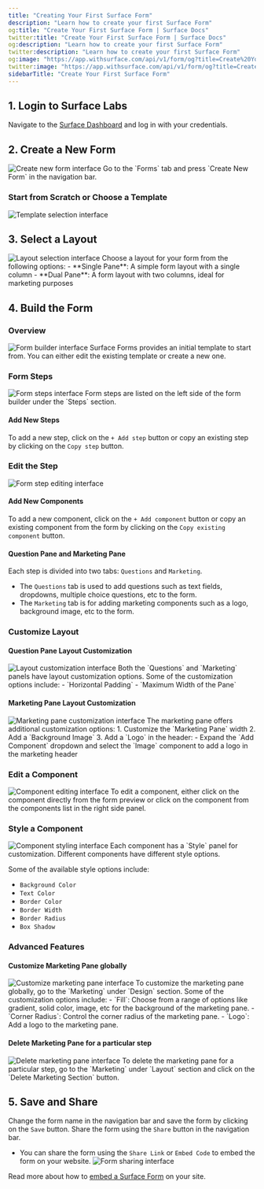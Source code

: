 ```yaml
---
title: "Creating Your First Surface Form"
description: "Learn how to create your first Surface Form"
og:title: "Create Your First Surface Form | Surface Docs"
twitter:title: "Create Your First Surface Form | Surface Docs"
og:description: "Learn how to create your first Surface Form"
twitter:description: "Learn how to create your first Surface Form"
og:image: "https://app.withsurface.com/api/v1/form/og?title=Create%20Your%20First%20Form"
twitter:image: "https://app.withsurface.com/api/v1/form/og?title=Create%20Your%20First%20Form"
sidebarTitle: "Create Your First Surface Form"
---
```


## 1. Login to Surface Labs
Navigate to the [Surface Dashboard](https://app.withsurface.com/) and log in with your credentials.

## 2. Create a New Form
<Frame>
  <img className="block" src="/images/first-form/1.png" alt="Create new form interface" />
</Frame>
Go to the `Forms` tab and press `Create New Form` in the navigation bar.

### Start from Scratch or Choose a Template
<Frame>
  <img className="block" src="/images/first-form/image.png" alt="Template selection interface" />
</Frame>

## 3. Select a Layout
<Frame>
  <img className="block" src="/images/first-form/2.png" alt="Layout selection interface" />
</Frame>
Choose a layout for your form from the following options:
- **Single Pane**: A simple form layout with a single column
- **Dual Pane**: A form layout with two columns, ideal for marketing purposes

## 4. Build the Form

### Overview
<Frame>
  <img className="block" src="/images/first-form/3.png" alt="Form builder interface" />
</Frame>
Surface Forms provides an initial template to start from. You can either edit the existing template or create a new one.

### Form Steps
<Frame>
    <img className="block" src="/images/first-form/4.png" alt="Form steps interface" />
</Frame>
Form steps are listed on the left side of the form builder under the `Steps` section.

#### Add New Steps
To add a new step, click on the `+ Add step` button or copy an existing step by clicking on the `Copy step` button.

### Edit the Step
<Frame>
    <img className="block" src="/images/first-form/5.png" alt="Form step editing interface" />
</Frame>

#### Add New Components
To add a new component, click on the `+ Add component` button or copy an existing component from the form by clicking on the `Copy existing component` button.

#### Question Pane and Marketing Pane
Each step is divided into two tabs: `Questions` and `Marketing`.
- The `Questions` tab is used to add questions such as text fields, dropdowns, multiple choice questions, etc to the form.
- The `Marketing` tab is for adding marketing components such as a logo, background image, etc to the form.


### Customize Layout
#### Question Pane Layout Customization
<Frame>
    <img className="block" src="/images/first-form/6.png" alt="Layout customization interface" />
</Frame>
Both the `Questions` and `Marketing` panels have layout customization options. Some of the customization options include:
- `Horizontal Padding`
- `Maximum Width of the Pane`

#### Marketing Pane Layout Customization
<Frame>
    <img className="block" src="/images/first-form/7.png" alt="Marketing pane customization interface" />
</Frame>
The marketing pane offers additional customization options:
1. Customize the `Marketing Pane` width
2. Add a `Background Image`
3. Add a `Logo` in the header:
    - Expand the `Add Component` dropdown and select the `Image` component to add a logo in the marketing header

### Edit a Component
<Frame>
    <img className="block" src="/images/first-form/8.png" alt="Component editing interface" />
</Frame>
To edit a component, either click on the component directly from the form preview or click on the component from the components list in the right side panel.

### Style a Component
<Frame>
    <img className="block" src="/images/first-form/9.png" alt="Component styling interface" />
</Frame>
Each component has a `Style` panel for customization. Different components have different style options.

Some of the available style options include:
- `Background Color`
- `Text Color`
- `Border Color`
- `Border Width`
- `Border Radius`
- `Box Shadow`

### Advanced Features

#### Customize Marketing Pane globally
<Frame>
    <img className="block" src="/images/first-form/12.png" alt="Customize marketing pane interface" />
</Frame>
To customize the marketing pane globally, go to the `Marketing` under `Design` section.
Some of the customization options include:
- `Fill`: Choose from a range of options like gradient, solid color, image, etc for the background of the marketing pane.
- `Corner Radius`: Control the corner radius of the marketing pane.
- `Logo`: Add a logo to the marketing pane.


#### Delete Marketing Pane for a particular step
<Frame>
    <img className="block" src="/images/first-form/11.png" alt="Delete marketing pane interface" />
</Frame>
To delete the marketing pane for a particular step, go to the `Marketing` under `Layout` section and click on the `Delete Marketing Section` button.

## 5. Save and Share
Change the form name in the navigation bar and save the form by clicking on the `Save` button.
Share the form using the `Share` button in the navigation bar.
- You can share the form using the `Share Link` or `Embed Code` to embed the form on your website.
    <Frame>
        <img className="block" src="/images/first-form/10.png" alt="Form sharing interface" />
    </Frame>

Read more about how to [embed a Surface Form](/developers) on your site.
